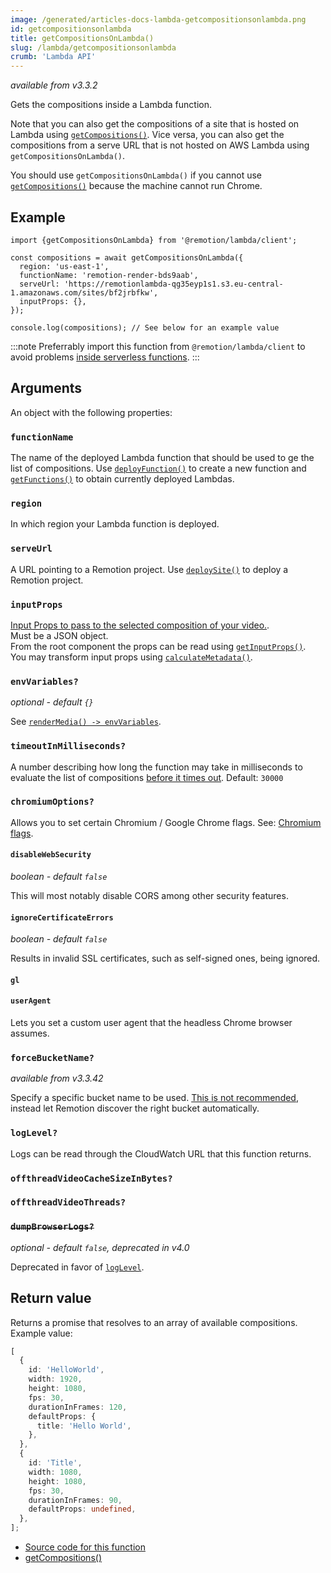 ```yaml
---
image: /generated/articles-docs-lambda-getcompositionsonlambda.png
id: getcompositionsonlambda
title: getCompositionsOnLambda()
slug: /lambda/getcompositionsonlambda
crumb: 'Lambda API'
---
```


_available from v3.3.2_

Gets the compositions inside a Lambda function.

Note that you can also get the compositions of a site that is hosted on Lambda using [`getCompositions()`](/docs/renderer/get-compositions). Vice versa, you can also get the compositions from a serve URL that is not hosted on AWS Lambda using `getCompositionsOnLambda()`.

You should use `getCompositionsOnLambda()` if you cannot use [`getCompositions()`](/docs/renderer/get-compositions) because the machine cannot run Chrome.

## Example

```tsx twoslash
import {getCompositionsOnLambda} from '@remotion/lambda/client';

const compositions = await getCompositionsOnLambda({
  region: 'us-east-1',
  functionName: 'remotion-render-bds9aab',
  serveUrl: 'https://remotionlambda-qg35eyp1s1.s3.eu-central-1.amazonaws.com/sites/bf2jrbfkw',
  inputProps: {},
});

console.log(compositions); // See below for an example value
```

:::note
Preferrably import this function from `@remotion/lambda/client` to avoid problems [inside serverless functions](/docs/lambda/light-client).
:::

## Arguments

An object with the following properties:

### `functionName`

The name of the deployed Lambda function that should be used to ge the list of compositions.
Use [`deployFunction()`](/docs/lambda/deployfunction) to create a new function and [`getFunctions()`](/docs/lambda/getfunctions) to obtain currently deployed Lambdas.

### `region`

In which region your Lambda function is deployed.

### `serveUrl`

A URL pointing to a Remotion project. Use [`deploySite()`](/docs/lambda/deploysite) to deploy a Remotion project.

### `inputProps`

[Input Props to pass to the selected composition of your video.](/docs/passing-props#passing-input-props-in-the-cli).  
Must be a JSON object.  
From the root component the props can be read using [`getInputProps()`](/docs/get-input-props).  
You may transform input props using [`calculateMetadata()`](/docs/calculate-metadata).

### `envVariables?`

_optional - default `{}`_

See [`renderMedia() -> envVariables`](/docs/renderer/render-media#envvariables).

### `timeoutInMilliseconds?`

A number describing how long the function may take in milliseconds to evaluate the list of compositions [before it times out](/docs/timeout). Default: `30000`

### `chromiumOptions?`

Allows you to set certain Chromium / Google Chrome flags. See: [Chromium flags](/docs/chromium-flags).

#### `disableWebSecurity`

_boolean - default `false`_

This will most notably disable CORS among other security features.

#### `ignoreCertificateErrors`

_boolean - default `false`_

Results in invalid SSL certificates, such as self-signed ones, being ignored.

#### `gl`

<Options id="gl" />

#### `userAgent`<AvailableFrom v="3.3.83"/>

Lets you set a custom user agent that the headless Chrome browser assumes.

### `forceBucketName?`

_available from v3.3.42_

Specify a specific bucket name to be used. [This is not recommended](/docs/lambda/multiple-buckets), instead let Remotion discover the right bucket automatically.

### `logLevel?`

<Options id="log" />

Logs can be read through the CloudWatch URL that this function returns.

### `offthreadVideoCacheSizeInBytes?`<AvailableFrom v="4.0.23"/>

<Options id="offthreadvideo-cache-size-in-bytes" />

### `offthreadVideoThreads?`<AvailableFrom v="4.0.261"/>

<Options id="offthreadvideo-threads" />

### ~~`dumpBrowserLogs?`~~

_optional - default `false`, deprecated in v4.0_

Deprecated in favor of [`logLevel`](#loglevel).

## Return value

Returns a promise that resolves to an array of available compositions. Example value:

```ts twoslash
[
  {
    id: 'HelloWorld',
    width: 1920,
    height: 1080,
    fps: 30,
    durationInFrames: 120,
    defaultProps: {
      title: 'Hello World',
    },
  },
  {
    id: 'Title',
    width: 1080,
    height: 1080,
    fps: 30,
    durationInFrames: 90,
    defaultProps: undefined,
  },
];
```

- [Source code for this function](https://github.com/remotion-dev/remotion/blob/main/packages/lambda/src/api/get-compositions-on-lambda.ts)
- [getCompositions()](/docs/renderer/get-compositions)
